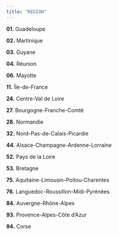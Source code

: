 ```yaml
---
title: "REGION"
---
```


**01.** Guadeloupe

**02.** Martinique

**03.** Guyane

**04.** Réunion

**06.** Mayotte

**11.** Île-de-France

**24.** Centre-Val de Loire

**27.** Bourgogne-Franche-Comté

**28.** Normandie

**32.** Nord-Pas-de-Calais-Picardie

**44.** Alsace-Champagne-Ardenne-Lorraine

**52.** Pays de la Loire

**53.** Bretagne

**75.** Aquitaine-Limousin-Poitou-Charentes

**76.** Languedoc-Roussillon-Midi-Pyrénées

**84.** Auvergne-Rhône-Alpes

**93.** Provence-Alpes-Côte d'Azur

**94.** Corse
